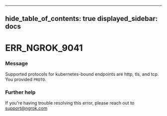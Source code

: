 

---
hide_table_of_contents: true
displayed_sidebar: docs
---


# ERR_NGROK_9041

### Message
Supported protocols for kubernetes-bound endpoints are http, tls, and tcp. You provided `PROTO`.

<ErrorDetails error="err_ngrok_9041" />



### Further help
If you're having trouble resolving this error, please reach out to [support@ngrok.com](mailto:support@ngrok.com?subject=Help%20with%20ERR_NGROK_9041)

